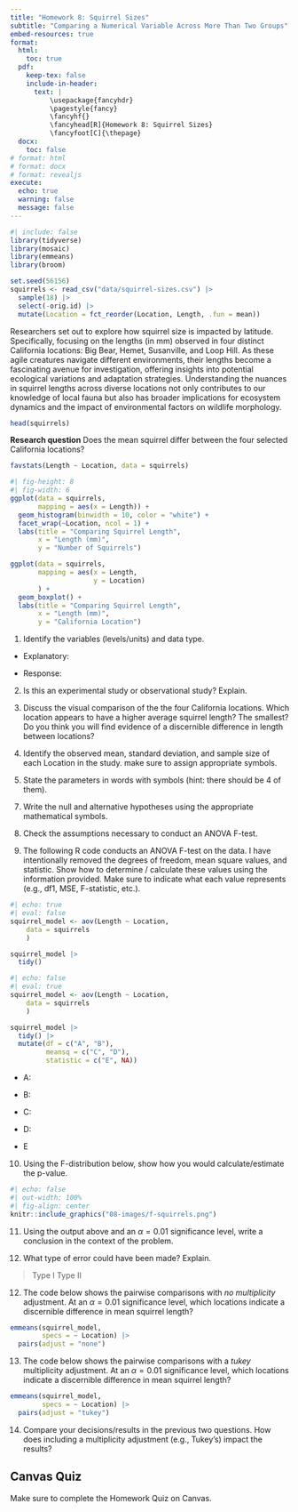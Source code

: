```yaml
---
title: "Homework 8: Squirrel Sizes"
subtitle: "Comparing a Numerical Variable Across More Than Two Groups"
embed-resources: true
format:
  html:
    toc: true
  pdf:
    keep-tex: false
    include-in-header:
      text: |
          \usepackage{fancyhdr}
          \pagestyle{fancy}
          \fancyhf{}
          \fancyhead[R]{Homework 8: Squirrel Sizes}
          \fancyfoot[C]{\thepage}
  docx:
    toc: false
# format: html
# format: docx
# format: revealjs
execute:
  echo: true
  warning: false
  message: false
---
```


```r
#| include: false
library(tidyverse)
library(mosaic)
library(emmeans)
library(broom)

set.seed(56156)
squirrels <- read_csv("data/squirrel-sizes.csv") |> 
  sample(18) |> 
  select(-orig.id) |> 
  mutate(Location = fct_reorder(Location, Length, .fun = mean))
```

Researchers set out to explore how squirrel size is impacted by latitude. Specifically, focusing on the lengths (in mm) observed in four distinct California locations: Big Bear, Hemet, Susanville, and Loop Hill. As these agile creatures navigate different environments, their lengths become a fascinating avenue for investigation, offering insights into potential ecological variations and adaptation strategies. Understanding the nuances in squirrel lengths across diverse locations not only contributes to our knowledge of local fauna but also has broader implications for ecosystem dynamics and the impact of environmental factors on wildlife morphology.

```r
head(squirrels)
```

**Research question** Does the mean squirrel differ between the four selected California locations?

```r
favstats(Length ~ Location, data = squirrels)
```

```r
#| fig-height: 8
#| fig-width: 6
ggplot(data = squirrels,
       mapping = aes(x = Length)) +
  geom_histogram(binwidth = 10, color = "white") +
  facet_wrap(~Location, ncol = 1) +
  labs(title = "Comparing Squirrel Length",
       x = "Length (mm)",
       y = "Number of Squirrels")
```

```r
ggplot(data = squirrels,
       mapping = aes(x = Length,
                     y = Location)
       ) +
  geom_boxplot() +
  labs(title = "Comparing Squirrel Length",
       x = "Length (mm)",
       y = "California Location")
```

1. Identify the variables (levels/units) and data type.

\vspace{0.1in}

+ Explanatory:

\vspace{0.2in}

+ Response:

\vspace{0.2in}

2. Is this an experimental study or observational study? Explain.

\vspace{0.5in}

3. Discuss the visual comparison of the the four California locations. Which location appears to have a higher average squirrel length? The smallest? Do you think you will find evidence of a discernible difference in length between locations?

\vspace{0.5in}

4. Identify the observed mean, standard deviation, and sample size of each Location in the study. make sure to assign appropriate symbols.

\vspace{1.5in}

5. State the parameters in words with symbols (hint: there should be 4 of them).

\vspace{1.5in}

7. Write the null and alternative hypotheses using the appropriate mathematical symbols.

\vspace{1in}

8. Check the assumptions necessary to conduct an ANOVA F-test.

\vspace{1.5in}

9. The following R code conducts an ANOVA F-test on the data. I have intentionally removed the degrees of freedom, mean square values, and statistic. Show how to determine / calculate these values using the information provided. Make sure to indicate what each value represents (e.g., df1, MSE, F-statistic, etc.).

```r
#| echo: true
#| eval: false
squirrel_model <- aov(Length ~ Location,
    data = squirrels
    )

squirrel_model |> 
  tidy()
```

```r
#| echo: false
#| eval: true
squirrel_model <- aov(Length ~ Location,
    data = squirrels
    )

squirrel_model |> 
  tidy() |> 
  mutate(df = c("A", "B"),
         meansq = c("C", "D"),
         statistic = c("E", NA))
```

+ A:

\vspace{0.2in}

+ B:

\vspace{0.2in}

+ C:

\vspace{0.2in}

+ D: 

\vspace{0.2in}

+ E

\vspace{0.2in}

10. Using the F-distribution below, show how you would calculate/estimate the p-value.

```r
#| echo: false
#| out-width: 100%
#| fig-align: center
knitr::include_graphics("08-images/f-squirrels.png")
```


\vspace{0.1in}

11.	Using the output above and an $\alpha = 0.01$ significance level, write a conclusion in the context of the problem.

\vspace{1in}

12. What type of error could have been made? Explain.

> Type I \hspace{1in} Type II

\vspace{0.1in}

12.	The code below shows the pairwise comparisons with *no multiplicity* adjustment. At an $\alpha = 0.01$ significance level, which locations indicate a discernible difference in mean squirrel length?

```r
emmeans(squirrel_model,
        specs = ~ Location) |> 
  pairs(adjust = "none")
```

\vspace{0.2in}

13.	The code below shows the pairwise comparisons with a *tukey* multiplicity adjustment. At an $\alpha = 0.01$ significance level, which locations indicate a discernible difference in mean squirrel length?

```r
emmeans(squirrel_model,
        specs = ~ Location) |> 
  pairs(adjust = "tukey")
```

\vspace{0.2in}

14. Compare your decisions/results in the previous two questions. How does including a multiplicity adjustment (e.g., Tukey's) impact the results?

\vspace{0.8in}

::: callout-caution
## Canvas Quiz

Make sure to complete the Homework Quiz on Canvas.
:::
